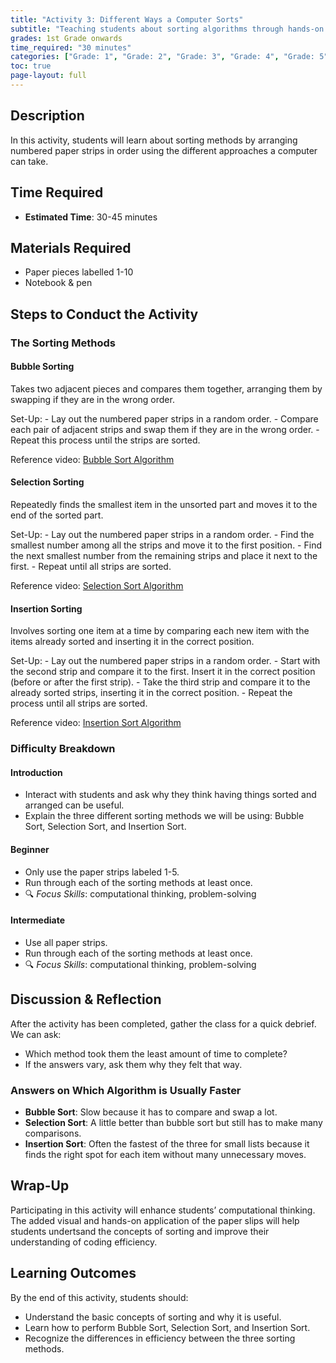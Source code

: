 ```yaml
---
title: "Activity 3: Different Ways a Computer Sorts"
subtitle: "Teaching students about sorting algorithms through hands-on activities."
grades: 1st Grade onwards
time_required: "30 minutes"
categories: ["Grade: 1", "Grade: 2", "Grade: 3", "Grade: 4", "Grade: 5", "Grade: 6", "Time: 30 Minutes"]
toc: true
page-layout: full
---
```


## Description

In this activity, students will learn about sorting methods by arranging numbered paper strips in order using the different approaches a computer can take. 

## Time Required

- **Estimated Time**: 30-45 minutes

## Materials Required

- Paper pieces labelled 1-10
- Notebook & pen

## Steps to Conduct the Activity

### The Sorting Methods

#### Bubble Sorting
Takes two adjacent pieces and compares them together, arranging them by swapping if they are in the wrong order.

Set-Up:
- Lay out the numbered paper strips in a random order.
- Compare each pair of adjacent strips and swap them if they are in the wrong order.
- Repeat this process until the strips are sorted.

Reference video: [Bubble Sort Algorithm](https://www.youtube.com/watch?v=JP5KkzdUEYI&t=16s)

#### Selection Sorting
Repeatedly finds the smallest item in the unsorted part and moves it to the end of the sorted part.

Set-Up:
- Lay out the numbered paper strips in a random order.
- Find the smallest number among all the strips and move it to the first position.
- Find the next smallest number from the remaining strips and place it next to the first.
- Repeat until all strips are sorted.

Reference video: [Selection Sort Algorithm](https://www.youtube.com/watch?v=xWBP4lzkoyM)

#### Insertion Sorting
Involves sorting one item at a time by comparing each new item with the items already sorted and inserting it in the correct position.

Set-Up:
- Lay out the numbered paper strips in a random order.
- Start with the second strip and compare it to the first. Insert it in the correct position (before or after the first strip).
- Take the third strip and compare it to the already sorted strips, inserting it in the correct position.
- Repeat the process until all strips are sorted.

Reference video: [Insertion Sort Algorithm](https://www.youtube.com/watch?v=OGzPmgsI-pQ)

### Difficulty Breakdown

#### Introduction
- Interact with students and ask why they think having things sorted and arranged can be useful.
- Explain the three different sorting methods we will be using: Bubble Sort, Selection Sort, and Insertion Sort.

#### Beginner
- Only use the paper strips labeled 1-5.
- Run through each of the sorting methods at least once.
- 🔍 *Focus Skills*: computational thinking, problem-solving

#### Intermediate
- Use all paper strips.
- Run through each of the sorting methods at least once.
- 🔍 *Focus Skills*: computational thinking, problem-solving

## Discussion & Reflection

After the activity has been completed, gather the class for a quick debrief. We can ask:

- Which method took them the least amount of time to complete?
- If the answers vary, ask them why they felt that way.

### Answers on Which Algorithm is Usually Faster

- **Bubble Sort**: Slow because it has to compare and swap a lot.
- **Selection Sort**: A little better than bubble sort but still has to make many comparisons.
- **Insertion Sort**: Often the fastest of the three for small lists because it finds the right spot for each item without many unnecessary moves.

## Wrap-Up

Participating in this activity will enhance students' computational thinking. The added visual and hands-on application of the paper slips will help students undertsand the concepts of sorting and improve their understanding of coding efficiency.

## Learning Outcomes

By the end of this activity, students should:

- Understand the basic concepts of sorting and why it is useful.
- Learn how to perform Bubble Sort, Selection Sort, and Insertion Sort.
- Recognize the differences in efficiency between the three sorting methods.
